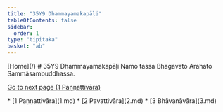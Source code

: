 ```yaml
---
title: "35Y9 Dhammayamakapāḷi"
tableOfContents: false
sidebar:
  order: 1
type: "tipitaka"
basket: "ab"
---
```



<Paragraph type="center">
[Home](/)
</Paragraph>

<Paragraph type="center">
# 35Y9 Dhammayamakapāḷi
</Paragraph>

<Paragraph number="1" type="center">
Namo tassa Bhagavato Arahato Sammāsambuddhassa.

[Go to next page (1 Paṇṇattivāra)](1.md)



</Paragraph>

<TableOfContents>
* [1 Paṇṇattivāra](1.md)
* [2 Pavattivāra](2.md)
* [3 Bhāvanāvāra](3.md)
</TableOfContents>
